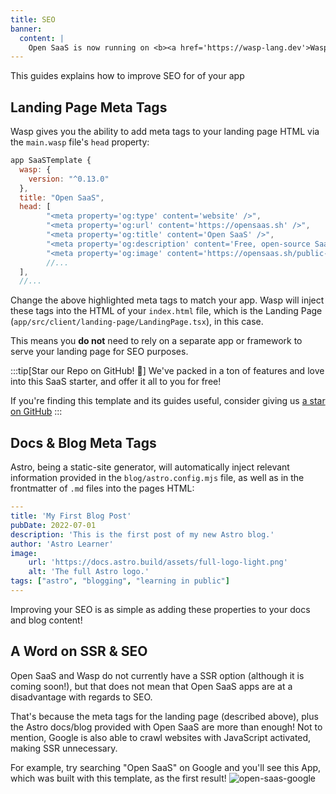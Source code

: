 ```yaml
---
title: SEO
banner:
  content: |
    Open SaaS is now running on <b><a href='https://wasp-lang.dev'>Wasp v0.15</a></b>! <br/>⚙️<br/>If you're running an older version and would like to upgrade, please follow the <a href="https://wasp-lang.dev/docs/migration-guides/migrate-from-0-14-to-0-15">migration instructions.</a>
---
```


This guides explains how to improve SEO for of your app

## Landing Page Meta Tags

Wasp gives you the ability to add meta tags to your landing page HTML via the `main.wasp` file's `head` property:

```js {8-11}
app SaaSTemplate {
  wasp: {
    version: "^0.13.0"
  },
  title: "Open SaaS",
  head: [
        "<meta property='og:type' content='website' />",
        "<meta property='og:url' content='https://opensaas.sh' />",
        "<meta property='og:title' content='Open SaaS' />",
        "<meta property='og:description' content='Free, open-source SaaS boilerplate starter for React & NodeJS.' />",
        "<meta property='og:image' content='https://opensaas.sh/public-banner.webp' />",
        //...
  ],
  //...
```

Change the above highlighted meta tags to match your app. Wasp will inject these tags into the HTML of your `index.html` file, which is the Landing Page (`app/src/client/landing-page/LandingPage.tsx`), in this case.

This means you **do not** need to rely on a separate app or framework to serve your landing page for SEO purposes.

:::tip[Star our Repo on GitHub! 🌟]
We've packed in a ton of features and love into this SaaS starter, and offer it all to you for free!

If you're finding this template and its guides useful, consider giving us [a star on GitHub](https://github.com/wasp-lang/wasp)
:::

## Docs & Blog Meta Tags

Astro, being a static-site generator, will automatically inject relevant information provided in the `blog/astro.config.mjs` file, as well as in the frontmatter of `.md` files into the pages HTML:

```yaml
---
title: 'My First Blog Post'
pubDate: 2022-07-01
description: 'This is the first post of my new Astro blog.'
author: 'Astro Learner'
image:
    url: 'https://docs.astro.build/assets/full-logo-light.png'
    alt: 'The full Astro logo.'
tags: ["astro", "blogging", "learning in public"]
---
```

Improving your SEO is as simple as adding these properties to your docs and blog content!

## A Word on SSR & SEO

Open SaaS and Wasp do not currently have a SSR option (although it is coming soon!), but that does not mean that Open SaaS apps are at a disadvantage with regards to SEO.

That's because the meta tags for the landing page (described above), plus the Astro docs/blog provided with Open SaaS are more than enough! Not to mention, Google is also able to crawl websites with JavaScript activated, making SSR unnecessary. 

For example, try searching "Open SaaS" on Google and you'll see this App, which was built with this template, as the first result! 
<Image src={openSaaSGoogle} alt="open-saas-google" loading="lazy" />
